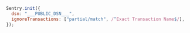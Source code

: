 <SignInNote />

```javascript
Sentry.init({
  dsn: "___PUBLIC_DSN___",
  ignoreTransactions: ["partial/match", /^Exact Transaction Name$/],
});
```
